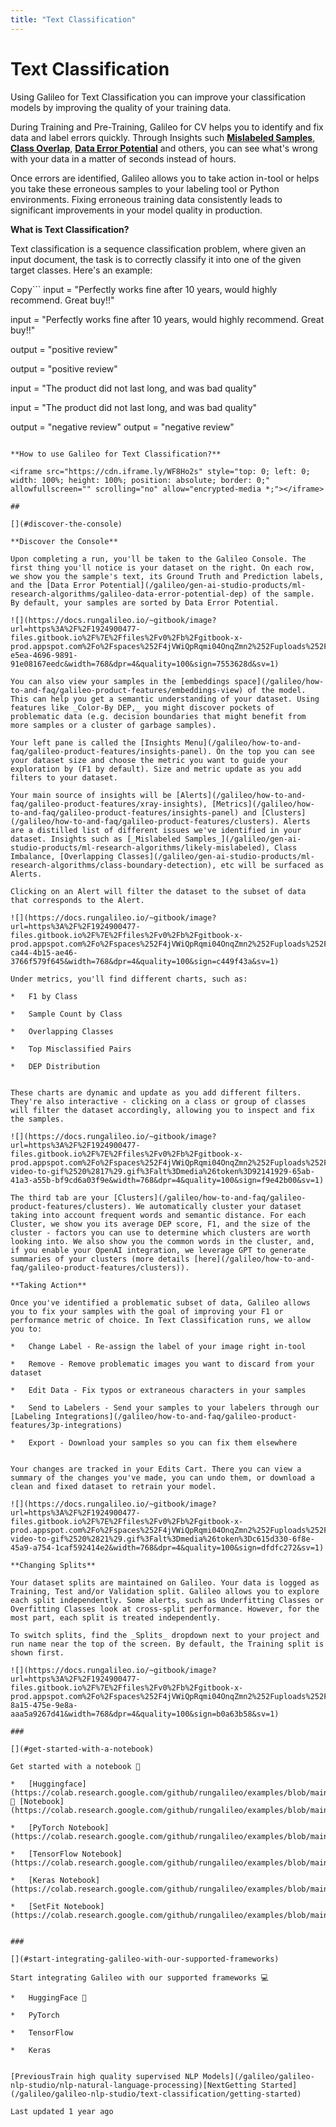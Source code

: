 ```yaml
---
title: "Text Classification"
---
```


# Text Classification

Using Galileo for Text Classification you can improve your classification models by improving the quality of your training data.

During Training and Pre-Training, Galileo for CV helps you to identify and fix data and label errors quickly. Through Insights such [**Mislabeled Samples**](/galileo/gen-ai-studio-products/ml-research-algorithms/likely-mislabeled), [**Class Overlap**](/galileo/gen-ai-studio-products/ml-research-algorithms/class-boundary-detection), [**Data Error Potential**](/galileo/gen-ai-studio-products/ml-research-algorithms/galileo-data-error-potential-dep) and others, you can see what's wrong with your data in a matter of seconds instead of hours.

Once errors are identified, Galileo allows you to take action in-tool or helps you take these erroneous samples to your labeling tool or Python environments. Fixing erroneous training data consistently leads to significant improvements in your model quality in production.

**What is Text Classification?**

Text classification is a sequence classification problem, where given an input document, the task is to correctly classify it into one of the given target classes. Here's an example:

Copy```
input = "Perfectly works fine after 10 years, would highly recommend. Great buy!!"

input = "Perfectly works fine after 10 years, would highly recommend. Great buy!!"

output = "positive review"

output = "positive review"





input = "The product did not last long, and was bad quality"

input = "The product did not last long, and was bad quality"

output = "negative review"
output = "negative review"
```

**How to use Galileo for Text Classification?**

<iframe src="https://cdn.iframe.ly/WF8Ho2s" style="top: 0; left: 0; width: 100%; height: 100%; position: absolute; border: 0;" allowfullscreen="" scrolling="no" allow="encrypted-media *;"></iframe>

## 

[](#discover-the-console)

**Discover the Console**

Upon completing a run, you'll be taken to the Galileo Console. The first thing you'll notice is your dataset on the right. On each row, we show you the sample's text, its Ground Truth and Prediction labels, and the [Data Error Potential](/galileo/gen-ai-studio-products/ml-research-algorithms/galileo-data-error-potential-dep) of the sample. By default, your samples are sorted by Data Error Potential.

![](https://docs.rungalileo.io/~gitbook/image?url=https%3A%2F%2F1924900477-files.gitbook.io%2F%7E%2Ffiles%2Fv0%2Fb%2Fgitbook-x-prod.appspot.com%2Fo%2Fspaces%252F4jVWiQpRqmi04OnqZmn2%252Fuploads%252F2gKgij7Om1pZbIKzAzDx%252Fimage.png%3Falt%3Dmedia%26token%3D832d7ddd-e5ea-4696-9891-91e08167eedc&width=768&dpr=4&quality=100&sign=7553628d&sv=1)

You can also view your samples in the [embeddings space](/galileo/how-to-and-faq/galileo-product-features/embeddings-view) of the model. This can help you get a semantic understanding of your dataset. Using features like _Color-By DEP,_ you might discover pockets of problematic data (e.g. decision boundaries that might benefit from more samples or a cluster of garbage samples).

Your left pane is called the [Insights Menu](/galileo/how-to-and-faq/galileo-product-features/insights-panel). On the top you can see your dataset size and choose the metric you want to guide your exploration by (F1 by default). Size and metric update as you add filters to your dataset.

Your main source of insights will be [Alerts](/galileo/how-to-and-faq/galileo-product-features/xray-insights), [Metrics](/galileo/how-to-and-faq/galileo-product-features/insights-panel) and [Clusters](/galileo/how-to-and-faq/galileo-product-features/clusters). Alerts are a distilled list of different issues we've identified in your dataset. Insights such as [_Mislabeled Samples_](/galileo/gen-ai-studio-products/ml-research-algorithms/likely-mislabeled), Class Imbalance, [Overlapping Classes](/galileo/gen-ai-studio-products/ml-research-algorithms/class-boundary-detection), etc will be surfaced as Alerts.

Clicking on an Alert will filter the dataset to the subset of data that corresponds to the Alert.

![](https://docs.rungalileo.io/~gitbook/image?url=https%3A%2F%2F1924900477-files.gitbook.io%2F%7E%2Ffiles%2Fv0%2Fb%2Fgitbook-x-prod.appspot.com%2Fo%2Fspaces%252F4jVWiQpRqmi04OnqZmn2%252Fuploads%252FmmjESdnQoZlC0jw3OIkk%252Fimage.png%3Falt%3Dmedia%26token%3D712afad7-ca44-4b15-ae46-3766f579f645&width=768&dpr=4&quality=100&sign=c449f43a&sv=1)

Under metrics, you'll find different charts, such as:

*   F1 by Class
    
*   Sample Count by Class
    
*   Overlapping Classes
    
*   Top Misclassified Pairs
    
*   DEP Distribution
    

These charts are dynamic and update as you add different filters. They're also interactive - clicking on a class or group of classes will filter the dataset accordingly, allowing you to inspect and fix the samples.

![](https://docs.rungalileo.io/~gitbook/image?url=https%3A%2F%2F1924900477-files.gitbook.io%2F%7E%2Ffiles%2Fv0%2Fb%2Fgitbook-x-prod.appspot.com%2Fo%2Fspaces%252F4jVWiQpRqmi04OnqZmn2%252Fuploads%252FxK0pgwXjhocUfxaVp4wv%252Fezgif.com-video-to-gif%2520%2817%29.gif%3Falt%3Dmedia%26token%3D92141929-65ab-41a3-a55b-bf9cd6a03f9e&width=768&dpr=4&quality=100&sign=f9e42b00&sv=1)

The third tab are your [Clusters](/galileo/how-to-and-faq/galileo-product-features/clusters). We automatically cluster your dataset taking into account frequent words and semantic distance. For each Cluster, we show you its average DEP score, F1, and the size of the cluster - factors you can use to determine which clusters are worth looking into. We also show you the common words in the cluster, and, if you enable your OpenAI integration, we leverage GPT to generate summaries of your clusters (more details [here](/galileo/how-to-and-faq/galileo-product-features/clusters)).

**Taking Action**

Once you've identified a problematic subset of data, Galileo allows you to fix your samples with the goal of improving your F1 or performance metric of choice. In Text Classification runs, we allow you to:

*   Change Label - Re-assign the label of your image right in-tool
    
*   Remove - Remove problematic images you want to discard from your dataset
    
*   Edit Data - Fix typos or extraneous characters in your samples
    
*   Send to Labelers - Send your samples to your labelers through our [Labeling Integrations](/galileo/how-to-and-faq/galileo-product-features/3p-integrations)
    
*   Export - Download your samples so you can fix them elsewhere
    

Your changes are tracked in your Edits Cart. There you can view a summary of the changes you've made, you can undo them, or download a clean and fixed dataset to retrain your model.

![](https://docs.rungalileo.io/~gitbook/image?url=https%3A%2F%2F1924900477-files.gitbook.io%2F%7E%2Ffiles%2Fv0%2Fb%2Fgitbook-x-prod.appspot.com%2Fo%2Fspaces%252F4jVWiQpRqmi04OnqZmn2%252Fuploads%252FrspqZxstOClD04v1SqJO%252Fezgif.com-video-to-gif%2520%2821%29.gif%3Falt%3Dmedia%26token%3Dc615d330-6f8e-45a9-a754-1caf592414e2&width=768&dpr=4&quality=100&sign=dfdfc272&sv=1)

**Changing Splits**

Your dataset splits are maintained on Galileo. Your data is logged as Training, Test and/or Validation split. Galileo allows you to explore each split independently. Some alerts, such as Underfitting Classes or Overfitting Classes look at cross-split performance. However, for the most part, each split is treated independently.

To switch splits, find the _Splits_ dropdown next to your project and run name near the top of the screen. By default, the Training split is shown first.

![](https://docs.rungalileo.io/~gitbook/image?url=https%3A%2F%2F1924900477-files.gitbook.io%2F%7E%2Ffiles%2Fv0%2Fb%2Fgitbook-x-prod.appspot.com%2Fo%2Fspaces%252F4jVWiQpRqmi04OnqZmn2%252Fuploads%252FS8exoT91lWZFw72w6mwx%252Fimage.png%3Falt%3Dmedia%26token%3D919b750c-8a15-475e-9e8a-aaa5a9267d41&width=768&dpr=4&quality=100&sign=b0a63b58&sv=1)

### 

[](#get-started-with-a-notebook)

Get started with a notebook 📘

*   [Huggingface](https://colab.research.google.com/github/rungalileo/examples/blob/main/examples/text_classification/Text_Classification_using_Huggingface_Trainer_and_%F0%9F%94%AD_Galileo.ipynb) 🤗 [Notebook](https://colab.research.google.com/github/rungalileo/examples/blob/main/examples/text_classification/Text_Classification_using_Huggingface_Trainer_and_%F0%9F%94%AD_Galileo.ipynb)
    
*   [PyTorch Notebook](https://colab.research.google.com/github/rungalileo/examples/blob/main/examples/text_classification/Text_Classification_using_PyTorch_and_%F0%9F%94%AD_Galileo_Simple.ipynb)
    
*   [TensorFlow Notebook](https://colab.research.google.com/github/rungalileo/examples/blob/main/examples/text_classification/Text_Classification_using_Tensorflow_and_%F0%9F%94%AD_Galileo.ipynb)
    
*   [Keras Notebook](https://colab.research.google.com/github/rungalileo/examples/blob/main/examples/text_classification/Text_Classification_using_Keras_and_%F0%9F%94%AD_Galileo.ipynb)
    
*   [SetFit Notebook](https://colab.research.google.com/github/rungalileo/examples/blob/main/examples/text_classification/Text_Classification_using_SetFit_and_%F0%9F%94%AD_Galileo.ipynb)
    

### 

[](#start-integrating-galileo-with-our-supported-frameworks)

Start integrating Galileo with our supported frameworks 💻

*   HuggingFace 🤗
    
*   PyTorch
    
*   TensorFlow
    
*   Keras
    

[PreviousTrain high quality supervised NLP Models](/galileo/galileo-nlp-studio/nlp-natural-language-processing)[NextGetting Started](/galileo/galileo-nlp-studio/text-classification/getting-started)

Last updated 1 year ago